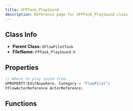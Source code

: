 ```yaml
---
title: UFPTask_PlaySound
description: Reference page for UFPTask_PlaySound class
---
```


## Class Info
- __Parent Class:__ `UFlowPilotTask`
- __FileName:__ `FPTask_PlaySound.h`
## Properties

```cpp
// Where to play sound from. 
UPROPERTY(EditAnywhere, Category = "FlowPilot")
FFlowActorReference ActorReference;

```
## Functions

